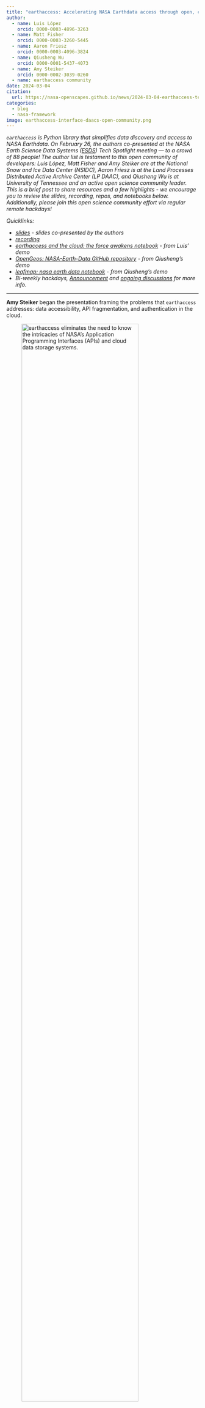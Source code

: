 ```yaml
---
title: "earthaccess: Accelerating NASA Earthdata access through open, collaborative development"
author: 
  - name: Luis López
    orcid: 0000-0003-4896-3263
  - name: Matt Fisher
    orcid: 0000-0003-3260-5445
  - name: Aaron Friesz
    orcid: 0000-0003-4096-3824
  - name: Qiusheng Wu
    orcid: 0000-0001-5437-4073
  - name: Amy Steiker
    orcid: 0000-0002-3039-0260  
  - name: earthaccess community
date: 2024-03-04 
citation:                                                                           
  url: https://nasa-openscapes.github.io/news/2024-03-04-earthaccess-tech-spotlight/
categories: 
  - blog    
  - nasa-framework 
image: earthaccess-interface-daacs-open-community.png
---
```


*`earthaccess` is Python library that simplifies data discovery and access to NASA Earthdata. On February 26, the authors co-presented at the NASA Earth Science Data Systems ([ESDS](https://www.earthdata.nasa.gov/esds)) Tech Spotlight meeting — to a crowd of 88 people! The author list is testament to this open community of developers: Luis López, Matt Fisher and Amy Steiker are at the National Snow and Ice Data Center (NSIDC), Aaron Friesz is at the Land Processes Distributed Active Archive Center (LP DAAC), and Qiusheng Wu is at University of Tennessee and an active open science community leader. This is a brief post to share resources and a few highlights - we encourage you to review the slides, recording, repos, and notebooks below. Additionally, please join this open science community effort via regular remote hackdays!*

*Quicklinks:*

-   [*slides*](https://docs.google.com/presentation/d/1K5RbQj4OKWt49kznIF9ct-cmWADlvdYA0eI7dA7_fFg/edit#slide=id.g269ad4ab477_0_691) *- slides co-presented by the authors*
-   [*recording*](https://youtu.be/EIr3j1_wDc0)
-   [*earthaccess and the cloud: the force awakens notebook*](https://notebooksharing.space/view/48e044f22f8fd9bb18eb9dcb6d080a277dd5d1be203dd30b68a747e70c65aae7#displayOptions=) *- from Luis' demo*
-   [*OpenGeos: NASA-Earth-Data GitHub repository*](https://github.com/opengeos/NASA-Earth-Data) *- from Qiusheng's demo*
-   [*leafmap: nasa earth data notebook*](https://leafmap.org/notebooks/88_nasa_earth_data/) *- from Qiusheng's demo*
-   *Bi-weekly hackdays, [Announcement](https://github.com/nsidc/earthaccess/discussions/440) and [ongoing discussions](https://github.com/nsidc/earthaccess/discussions/categories/hack-days) for more info.*

------------------------------------------------------------------------

**Amy Steiker** began the presentation framing the problems that `earthaccess` addresses: data accessibility, API fragmentation, and authentication in the cloud.

![`earthaccess` eliminates the need to know the intricacies of NASA’s Application Programming Interfaces (APIs) and cloud data storage systems.](earthaccess-tech-spotlight-intro.png){fig-alt="screenshot of slide 5 titled earthaccess: making things simpler. left side shows code; right side text says what the code does: Line 4:   earthaccess handles authentication with NASA EDL.  Line 6:   earthaccess abstracts NASA’s search API (CMR).  Line 12: earthaccess can download or open data for both cloud and on-prem hosted datasets with the same code." fig-align="center" width="85%"}

She described **earthaccess as a community**, with roots in the [NASA Openscapes](https://nasa-openscapes.github.io/) community where staff with similar roles supporting users across the [DAACs](https://www.earthdata.nasa.gov/eosdis/daacs) (NASA data centers) have been able to learn, develop common tutorials, and teach together.

![The `earthaccess` design came from learning/responding to researcher pain points from cross-DAAC Hackathons and Champions Cohorts](earthaccess-tech-spotlight-hackathon.png){fig-alt="screenshot of slide 8, title Learning from cross-DAAC Hackathons & Tutorials. with screenshot of Luis presenting a python notebook in the JupyterHub and a quote \"earthaccess is a really nice improvement over the way we were doing S3 access\"" fig-align="center"}

![This community strategy is a theme and enabler of `earthaccess` growth and utilization.](earthaccess-tech-spotlight-community-strategy.png){fig-alt="screenshot of slide 9 titled Community strategy. with screenshot of GitHub activity graph, and green circle with phases 01 Discussion or Issue raised on GitHub; 02 Maintainer triaging ; 03 Develop, review, merge" fig-align="center"}

**Aaron Friesz** then shared about Earthdata Authentication - Old vs New. The old approach was 30 lines of code, where the user also had to interface with the Earthdata login site. `earthaccess` now replaces this with 1 line of code. Plus, `earthaccess` also takes care of AWS credentials.

LP DAAC uses `earthaccess` in all of its tutorials and teaching events, including [ECOSTRESS](https://ecostress.jpl.nasa.gov/) and [EMIT](https://earth.jpl.nasa.gov/emit/) workshops and hackathons. It has changed the way they work, develop, and teach.

Luis López, `earthaccess` lead developer, then shared about **scaling in the cloud using `earthaccess`** from a [`earthaccess` and the cloud: the force awakens notebook](https://notebooksharing.space/view/48e044f22f8fd9bb18eb9dcb6d080a277dd5d1be203dd30b68a747e70c65aae7#displayOptions=). He shared how `earthaccess` interfaces between DAACs-AWS and open science community resources.

![`earthaccess` interfaces between DAACs-AWS and open science community resources.](earthaccess-interface-daacs-open-community.png){fig-alt="earthaccess hex sticker in center with 3 orange bidirectional arrows pointing to DAAC logos and AWS logo on left and open science community logos e.g. pandas, plotly, jupyterhub, pangeo on right" fig-align="center"}

Luis demo'ed many parts of `earthaccess`:

-   Access remote files, automatically handling authentication and serialization.
-   Generate an on-the-fly Zarr compatible cache with Kerchunk!
-   Smart Access - Sneak peak today, *more details at SciPy 2024!*
-   Scale out workflows with Dask - [Processing Terabyte-Scale NASA Cloud Datasets with Coiled](https://blog.coiled.io/blog/processing-terabyte-scale-nasa-cloud-datasets-with-coiled.html)

Luis demo'd upcoming features in development for `earthaccess` that reduce egress sizes (saves NASA \$\$) and time to science! This is incredibly exciting!

```         
Egress:
 without earthaccess: 3199.29 MB 
 with earthaccess   :  112.0 MB

Time to science:
 without earthaccess: 15.9 minutes 
 with earthaccess   :  0.52 minutes
```

Qiusheng Wu then shared **earthaccess in action with leafmap**. Qiusheng built the [NASA Earth Data Catalog](https://github.com/opengeos/NASA-Earth-Data) on top of `earthaccess`, which uses GitHub Actions to pull the most recent metadata records for NASA Earthdata. Then, using leafmap — Python package for geospatial analysis and interactive mapping in a Jupyter environment that Qiusheng developed — users can interact and view the metadata on a map, exploring and selecting to find the data they want.

This is so exciting to have `earthaccess` involved as the 88th notebook example in the leafmap resource list! You can click to launch the notebook in different coding environments, including Google Colab.

**earthaccess has a lot of momentum moving forward as an open science community,** and we welcome you to join our bi-weekly hackdays: fostering new contributions through small group work aligning around specific topics or features. Please reach out if you are interested in joining! See our [Announcement](https://github.com/nsidc/earthaccess/discussions/440) and [ongoing discussions](https://github.com/nsidc/earthaccess/discussions/categories/hack-days) for more info.
